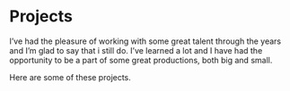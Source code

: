 
<Banner>
  <BannerItem image="/images/projects/1177/inera-1200x510.jpg" />
  <BannerItem image="/images/projects/autodesk/autodesk-stingray-game-engine-oculus-rift-support-dk2-1021x580-1021x510.jpg" />
  <BannerItem image="/images/projects/comhem/comhem-1200x510.jpg" />
  <BannerItem image="/images/projects/fantasy-interactive/bet/bet1-1200x510.jpg" />
  <BannerItem image="/images/projects/fantasy-interactive/dulux/dulux1-1200x510.jpg" />
  <BannerItem image="/images/projects/fantasy-interactive/future-of-airline-travels/future-of-airline-travel-1024x426.jpg" />
  <BannerItem image="/images/projects/fantasy-interactive/google/google.jpg" />
  <BannerItem image="/images/projects/fantasy-interactive/google/google1.jpg" />
  <BannerItem image="/images/projects/fantasy-interactive/pfizer/cvs1-1200x510.jpg" />
  <BannerItem image="/images/projects/fantasy-interactive/pfizer/cvs2-1200x510.jpg" />
  <BannerItem image="/images/projects/fantasy-interactive/sony/sony-case-study-1024x426.jpg" />
  <BannerItem image="/images/projects/fantasy-interactive/sony/sony2-1200x510.jpg" />
  <BannerItem image="/images/projects/fantasy-interactive/fi.jpg" />
  <BannerItem image="/images/projects/kambi/unibet-1200x510.jpg" />
  <BannerItem image="/images/projects/lydmar/lydmar1-1200x510.jpg" />
  <BannerItem image="/images/projects/lydmar/lydmar2-1200x510.jpg" />
  <BannerItem image="/images/projects/schnoor/schnoor-1200x510.jpg" />
  <BannerItem image="/images/projects/sectra/sectra-1200x510.jpg" />
  <BannerItem image="/images/projects/svt/svt-1200x510.png" />
  <BannerItem image="/images/projects/tobaksfakta/tobaksfakta1-1200x510.jpg" />
  <BannerItem image="/images/projects/unionen/unionen-1200x510.jpg" />
  <BannerItem image="/images/projects/vigorjs/vigor.componentmanager-1200x510.png" />
  <BannerItem image="/images/projects/volkswagen/volkswagen-1200x510.jpg" />
</Banner >

<ProjectsSubmenu />

# Projects

I’ve had the pleasure of working with some great talent through the years and I’m glad to say that i still do. I’ve learned a lot and I have had the opportunity to be a part of some great productions, both big and small.

Here are some of these projects.

